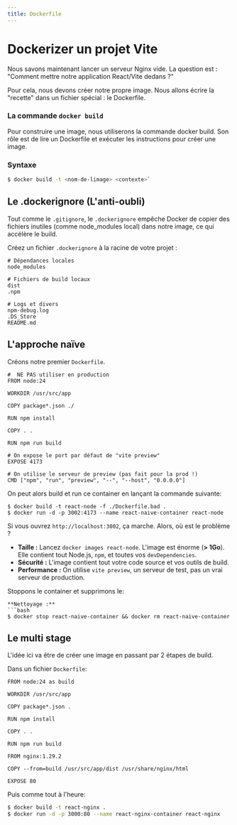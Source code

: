 ```yaml
---
title: Dockerfile
---
```


# Dockerizer un projet Vite
Nous savons maintenant lancer un serveur Nginx vide. La question est : "Comment mettre notre application React/Vite dedans ?"

Pour cela, nous devons créer notre propre image. Nous allons écrire la "recette" dans un fichier spécial : le Dockerfile.

### La commande `docker build`
Pour construire une image, nous utiliserons la commande docker build.
Son rôle est de lire un Dockerfile et exécuter les instructions pour créer une image.

### Syntaxe 
```bash 
$ docker build -t <nom-de-limage> <contexte>`
```
## Le .dockerignore (L'anti-oubli)

Tout comme le `.gitignore`, le `.dockerignore` empêche Docker de copier des fichiers inutiles (comme node_modules local) dans notre image, ce qui accélère le build.

Créez un fichier `.dockerignore` à la racine de votre projet :

```
# Dépendances locales
node_modules

# Fichiers de build locaux
dist
.npm

# Logs et divers
npm-debug.log
.DS_Store
README.md
```

## L'approche naïve

Créons notre premier `Dockerfile`.     

```docker
#  NE PAS utiliser en production
FROM node:24

WORKDIR /usr/src/app

COPY package*.json ./

RUN npm install

COPY . .

RUN npm run build

# On expose le port par défaut de "vite preview"
EXPOSE 4173

# On utilise le serveur de preview (pas fait pour la prod !)
CMD ["npm", "run", "preview", "--", "--host", "0.0.0.0"]
```


On peut alors build et run ce container en lançant la commande suivante:
```
$ docker build -t react-node -f ./Dockerfile.bad .
$ docker run -d -p 3002:4173 --name react-naive-container react-node
```

Si vous ouvrez `http://localhost:3002`, ça marche. Alors, où est le problème ?
* **Taille :** Lancez `docker images react-node`. L'image est énorme (**> 1Go**). Elle contient tout Node.js, `npm`, et toutes vos `devDependencies`.
* **Sécurité :** L'image contient tout votre code source et vos outils de build.
* **Performance :** On utilise `vite preview`, un serveur de test, pas un vrai serveur de production.

Stoppons le container et supprimons le:   

```
**Nettoyage :**
```bash
$ docker stop react-naive-container && docker rm react-naive-container
```

## Le multi stage    

L'idée ici va être de créer une image en passant par 2 étapes de build.    

Dans un fichier `Dockerfile`:    


```docker
FROM node:24 as build

WORKDIR /usr/src/app

COPY package*.json .

RUN npm install

COPY . .

RUN npm run build

FROM nginx:1.29.2

COPY --from=build /usr/src/app/dist /usr/share/nginx/html

EXPOSE 80
```


Puis comme tout à l'heure:    

```bash
$ docker build -t react-nginx . 
$ docker run -d -p 3000:80 --name react-nginx-container react-nginx
```
